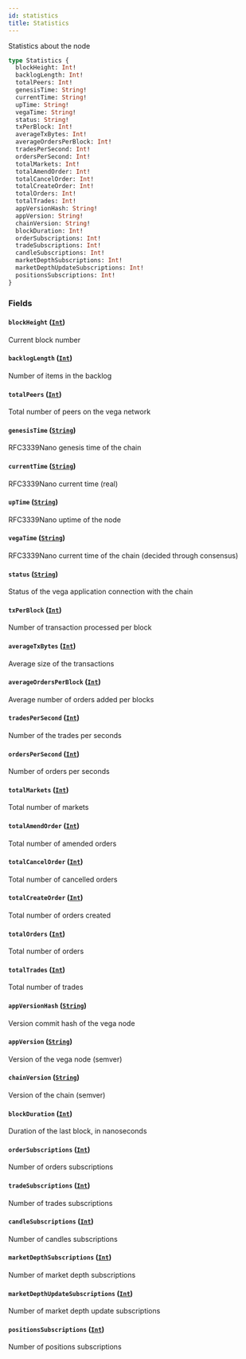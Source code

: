 ```yaml
---
id: statistics
title: Statistics
---
```



Statistics about the node

```graphql
type Statistics {
  blockHeight: Int!
  backlogLength: Int!
  totalPeers: Int!
  genesisTime: String!
  currentTime: String!
  upTime: String!
  vegaTime: String!
  status: String!
  txPerBlock: Int!
  averageTxBytes: Int!
  averageOrdersPerBlock: Int!
  tradesPerSecond: Int!
  ordersPerSecond: Int!
  totalMarkets: Int!
  totalAmendOrder: Int!
  totalCancelOrder: Int!
  totalCreateOrder: Int!
  totalOrders: Int!
  totalTrades: Int!
  appVersionHash: String!
  appVersion: String!
  chainVersion: String!
  blockDuration: Int!
  orderSubscriptions: Int!
  tradeSubscriptions: Int!
  candleSubscriptions: Int!
  marketDepthSubscriptions: Int!
  marketDepthUpdateSubscriptions: Int!
  positionsSubscriptions: Int!
}
```


### Fields

#### `blockHeight` ([`Int`](/docs/v0.47/graphql/scalars/int))

Current block number


#### `backlogLength` ([`Int`](/docs/v0.47/graphql/scalars/int))

Number of items in the backlog


#### `totalPeers` ([`Int`](/docs/v0.47/graphql/scalars/int))

Total number of peers on the vega network


#### `genesisTime` ([`String`](/docs/v0.47/graphql/scalars/string))

RFC3339Nano genesis time of the chain


#### `currentTime` ([`String`](/docs/v0.47/graphql/scalars/string))

RFC3339Nano current time (real)


#### `upTime` ([`String`](/docs/v0.47/graphql/scalars/string))

RFC3339Nano uptime of the node


#### `vegaTime` ([`String`](/docs/v0.47/graphql/scalars/string))

RFC3339Nano current time of the chain (decided through consensus)


#### `status` ([`String`](/docs/v0.47/graphql/scalars/string))

Status of the vega application connection with the chain


#### `txPerBlock` ([`Int`](/docs/v0.47/graphql/scalars/int))

Number of transaction processed per block


#### `averageTxBytes` ([`Int`](/docs/v0.47/graphql/scalars/int))

Average size of the transactions


#### `averageOrdersPerBlock` ([`Int`](/docs/v0.47/graphql/scalars/int))

Average number of orders added per blocks


#### `tradesPerSecond` ([`Int`](/docs/v0.47/graphql/scalars/int))

Number of the trades per seconds


#### `ordersPerSecond` ([`Int`](/docs/v0.47/graphql/scalars/int))

Number of orders per seconds


#### `totalMarkets` ([`Int`](/docs/v0.47/graphql/scalars/int))

Total number of markets


#### `totalAmendOrder` ([`Int`](/docs/v0.47/graphql/scalars/int))

Total number of amended orders


#### `totalCancelOrder` ([`Int`](/docs/v0.47/graphql/scalars/int))

Total number of cancelled orders


#### `totalCreateOrder` ([`Int`](/docs/v0.47/graphql/scalars/int))

Total number of orders created


#### `totalOrders` ([`Int`](/docs/v0.47/graphql/scalars/int))

Total number of orders


#### `totalTrades` ([`Int`](/docs/v0.47/graphql/scalars/int))

Total number of trades


#### `appVersionHash` ([`String`](/docs/v0.47/graphql/scalars/string))

Version commit hash of the vega node


#### `appVersion` ([`String`](/docs/v0.47/graphql/scalars/string))

Version of the vega node (semver)


#### `chainVersion` ([`String`](/docs/v0.47/graphql/scalars/string))

Version of the chain (semver)


#### `blockDuration` ([`Int`](/docs/v0.47/graphql/scalars/int))

Duration of the last block, in nanoseconds


#### `orderSubscriptions` ([`Int`](/docs/v0.47/graphql/scalars/int))

Number of orders subscriptions


#### `tradeSubscriptions` ([`Int`](/docs/v0.47/graphql/scalars/int))

Number of trades subscriptions


#### `candleSubscriptions` ([`Int`](/docs/v0.47/graphql/scalars/int))

Number of candles subscriptions


#### `marketDepthSubscriptions` ([`Int`](/docs/v0.47/graphql/scalars/int))

Number of market depth subscriptions


#### `marketDepthUpdateSubscriptions` ([`Int`](/docs/v0.47/graphql/scalars/int))

Number of market depth update subscriptions


#### `positionsSubscriptions` ([`Int`](/docs/v0.47/graphql/scalars/int))

Number of positions subscriptions




